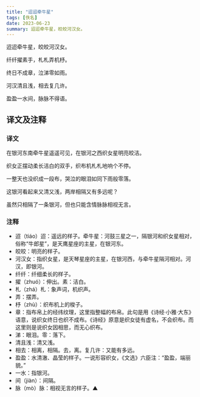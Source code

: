 ```yaml
---
title: "迢迢牵牛星"
tags: [佚名]
date: 2023-06-23
summary: 迢迢牵牛星，皎皎河汉女。
---
```


迢迢牵牛星，皎皎河汉女。

纤纤擢素手，札札弄机杼。

终日不成章，泣涕零如雨。

河汉清且浅，相去复几许。

盈盈一水间，脉脉不得语。 

## 译文及注释

### 译文

在银河东南牵牛星遥遥可见，在银河之西织女星明亮皎洁。

织女正摆动柔长洁白的双手，织布机札札地响个不停。

一整天也没织成一段布，哭泣的眼泪如同下雨般零落。

这银河看起来又清又浅，两岸相隔又有多远呢？

虽然只相隔了一条银河，但也只能含情脉脉相视无言。

### 注释

- 迢（tiáo）迢：遥远的样子。牵牛星：河鼓三星之一，隔银河和织女星相对，俗称“牛郎星”，是天鹰星座的主星，在银河东。
- 皎皎：明亮的样子。
- 河汉女：指织女星，是天琴星座的主星，在银河西，与牵牛星隔河相对。河汉，即银河。
- 纤纤：纤细柔长的样子。
- 擢（zhuó）：伸出。素：洁白。
- 札（zhá）札：象声词，机织声。
- 弄：摆弄。
- 杼（zhù）：织布机上的梭子。
- 章：指布帛上的经纬纹理，这里指整幅的布帛。此句是用《诗经·小雅·大东》语意，说织女终日也织不成布。《诗经》原意是织女徒有虚名，不会织布。而这里则是说织女因相思，而无心织布。
- 涕：眼泪。零：落下。
- 清且浅：清又浅。
- 相去：相离，相隔。去，离。复几许：又能有多远。
- 盈盈：水清澈、晶莹的样子。一说形容织女，《文选》六臣注：“盈盈，端丽貌。”
- 一水：指银河。
- 间（jiàn）：间隔。
- 脉（mò）脉：相视无言的样子。▲
